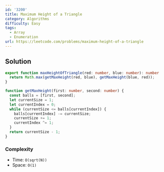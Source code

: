```yaml
---
id: '3200'
title: Maximum Height of a Triangle
category: Algorithms
difficulty: Easy
tags:
  - Array
  - Enumeration
url: https://leetcode.com/problems/maximum-height-of-a-triangle
---
```


## Solution

```typescript showLineNumbers
export function maxHeightOfTriangle(red: number, blue: number): number {
  return Math.max(getMaxHeight(red, blue), getMaxHeight(blue, red));
}

function getMaxHeight(first: number, second: number) {
  const balls = [first, second];
  let currentSize = 1;
  let currentIndex = 0;
  while (currentSize <= balls[currentIndex]) {
    balls[currentIndex] -= currentSize;
    currentSize += 1;
    currentIndex ^= 1;
  }
  return currentSize - 1;
}
```

### Complexity

- Time: `O(sqrt(N))`
- Space: `O(1)`
